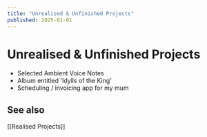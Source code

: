 ```yaml
---
title: "Unrealised & Unfinished Projects"
published: 2025-01-01
---
```


# Unrealised & Unfinished Projects

- Selected Ambient Voice Notes
- Album entitled 'Idylls of the King'
- Scheduling / invoicing app for my mum

## See also

[[Realised Projects]]
